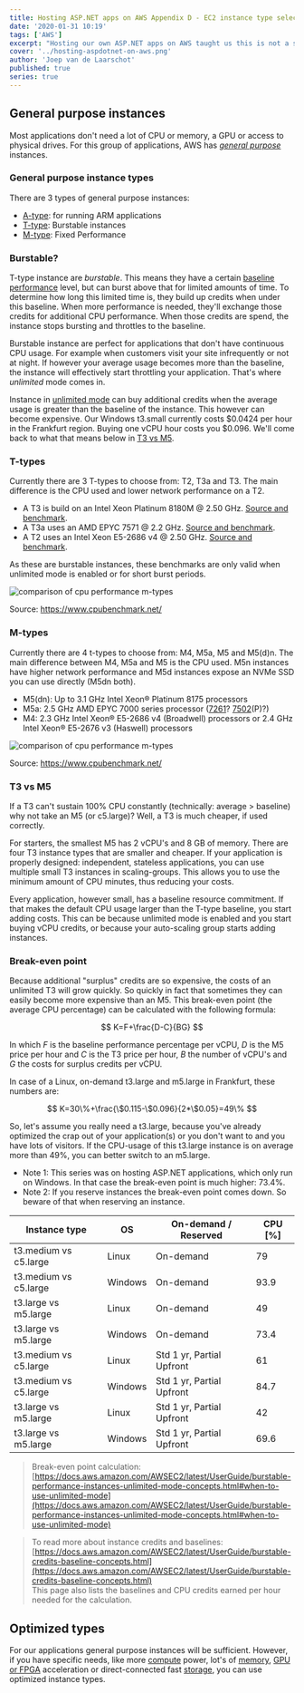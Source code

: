 ```yaml
---
title: Hosting ASP.NET apps on AWS Appendix D - EC2 instance type selection
date: '2020-01-31 10:19'
tags: ['AWS']
excerpt: "Hosting our own ASP.NET apps on AWS taught us this is not a side project. This appendix tries to help you determine the right EC2 instance type for you."
cover: '../hosting-aspdotnet-on-aws.png'
author: 'Joep van de Laarschot'
published: true
series: true
---
```


## General purpose instances

Most applications don't need a lot of CPU or memory, a GPU or access to physical drives. For this group of applications, AWS has _[general purpose](https://aws.amazon.com/ec2/instance-types/#General_Purpose)_ instances.

### General purpose instance types

There are 3 types of general purpose instances:

- [A-type](https://aws.amazon.com/ec2/instance-types/a1/): for running ARM applications
- [T-type](https://aws.amazon.com/ec2/instance-types/#Burstable_Performance_Instances): Burstable instances
- [M-type](https://aws.amazon.com/ec2/instance-types/m5/): Fixed Performance

### Burstable?

T-type instance are _burstable_. This means they have a certain [baseline performance](https://docs.aws.amazon.com/AWSEC2/latest/UserGuide/burstable-credits-baseline-concepts.html) level, but can burst above that for limited amounts of time. To determine how long this limited time is, they build up credits when under this baseline. When more performance is needed, they'll exchange those credits for additional CPU performance. When those credits are spend, the instance stops bursting and throttles to the baseline.

Burstable instance are perfect for applications that don't have continuous CPU usage. For example when customers visit your site infrequently or not at night. If however your average usage becomes more than the baseline, the instance will effectively start throttling your application. That's where _unlimited_ mode comes in.

Instance in [unlimited mode](https://docs.aws.amazon.com/AWSEC2/latest/UserGuide/burstable-performance-instances-unlimited-mode.html) can buy additional credits when the average usage is greater than the baseline of the instance. This however can become expensive. Our Windows t3.small currently costs $0.0424 per hour in the Frankfurt region. Buying one vCPU hour costs you $0.096. We'll come back to what that means below in [T3 vs M5](#t3-vs-m5).

### T-types

Currently there are 3 T-types to choose from: T2, T3a and T3. The main difference is the CPU used and lower network performance on a T2.

- A T3 is build on an Intel Xeon Platinum 8180M @ 2.50 GHz. [Source and benchmark](https://browser.geekbench.com/v4/cpu/13000395).
- A T3a uses an AMD EPYC 7571 @ 2.2 GHz. [Source and benchmark](https://browser.geekbench.com/v4/cpu/13000157).
- A T2 uses an Intel Xeon E5-2686 v4 @ 2.50 GHz. [Source and benchmark](https://browser.geekbench.com/v4/cpu/13000213).

As these are burstable instances, these benchmarks are only valid when unlimited mode is enabled or for short burst periods.

![comparison of cpu performance m-types](appD-02.png)

Source: https://www.cpubenchmark.net/

### M-types

Currently there are 4 t-types to choose from: M4, M5a, M5 and M5(d)n. The main difference between M4, M5a and M5 is the CPU used. M5n instances have higher network performance and M5d instances expose an NVMe SSD you can use directly (M5dn both).

- M5(dn): Up to 3.1 GHz Intel Xeon® Platinum 8175 processors
- M5a: 2.5 GHz AMD EPYC 7000 series processor ([7261](https://en.wikipedia.org/wiki/Epyc#First_generation_Epyc_(Naples))? [7502](https://en.wikipedia.org/wiki/Epyc#Second_generation_Epyc_(Rome))(P)?)
- M4: 2.3 GHz Intel Xeon® E5-2686 v4 (Broadwell) processors or 2.4 GHz Intel Xeon® E5-2676 v3 (Haswell) processors

![comparison of cpu performance m-types](appD-02.png)

Source: https://www.cpubenchmark.net/

### T3 vs M5

If a T3 can't sustain 100% CPU constantly (technically: average > baseline) why not take an M5 (or c5.large)? Well, a T3 is much cheaper, if used correctly.

For starters, the smallest M5 has 2 vCPU's and 8 GB of memory. There are four T3 instance types that are smaller and cheaper. If your application is properly designed: independent, stateless applications, you can use multiple small T3 instances in scaling-groups. This allows you to use the minimum amount of CPU minutes, thus reducing your costs.

Every application, however small, has a baseline resource commitment. If that makes the default CPU usage larger than the T-type baseline, you start adding costs. This can be because unlimited mode is enabled and you start buying vCPU credits, or because your auto-scaling group starts adding instances.

### Break-even point

Because additional "surplus" credits are so expensive, the costs of an unlimited T3 will grow quickly. So quickly in fact that sometimes they can easily become more expensive than an M5. This break-even point (the average CPU percentage) can be calculated with the following formula:

$$
K=F+\frac{D-C}{BG}
$$

In which $F$ is the baseline performance percentage per vCPU, $D$ is the M5 price per hour and $C$ is the T3 price per hour, $B$ the number of vCPU's and $G$ the costs for surplus credits per vCPU.

In case of a Linux, on-demand t3.large and m5.large in Frankfurt, these numbers are:

$$
K=30\%+\frac{\$0.115-\$0.096}{2*\$0.05}=49\%
$$

So, let's assume you really need a t3.large, because you've already optimized the crap out of your application(s) or you don't want to and you have lots of visitors. If the CPU-usage of this t3.large instance is on average more than 49%, you can better switch to an m5.large.

- Note 1: This series was on hosting ASP.NET applications, which only run on Windows. In that case the break-even point is much higher: 73.4%.
- Note 2: If you reserve instances the break-even point comes down. So beware of that when reserving an instance.

<div class='col-md-10 col-lg-8 mx-auto'>
    <table class="table table-striped">
        <thead>
            <tr>
                <th scope="col">Instance type</th>
                <th scope="col">OS</th>
                <th scope="col">On-demand / Reserved</th>
                <th scope="col">CPU [%]</th>
            </tr>
        </thead>
        <tbody>
            <tr>
                <td>t3.medium vs c5.large</td>
                <td>Linux</td>
                <td>On-demand</td>
                <td>79</td>
            </tr>
            <tr>
                <td>t3.medium vs c5.large</td>
                <td>Windows</td>
                <td>On-demand</td>
                <td>93.9</td>
            </tr>
            <tr>
                <td>t3.large vs m5.large</td>
                <td>Linux</td>
                <td>On-demand</td>
                <td>49</td>
            </tr>
            <tr>
                <td>t3.large vs m5.large</td>
                <td>Windows</td>
                <td>On-demand</td>
                <td>73.4</td>
            </tr>
            <tr>
                <td>t3.medium vs c5.large</td>
                <td>Linux</td>
                <td>Std 1 yr, Partial Upfront</td>
                <td>61</td>
            </tr>
            <tr>
                <td>t3.medium vs c5.large</td>
                <td>Windows</td>
                <td>Std 1 yr, Partial Upfront</td>
                <td>84.7</td>
            </tr>
            <tr>
                <td>t3.large vs m5.large</td>
                <td>Linux</td>
                <td>Std 1 yr, Partial Upfront</td>
                <td>42</td>
            </tr>
            <tr>
                <td>t3.large vs m5.large</td>
                <td>Windows</td>
                <td>Std 1 yr, Partial Upfront</td>
                <td>69.6</td>
            </tr>
        </tbody>
    </table>
</div>

> Break-even point calculation: [https://docs.aws.amazon.com/AWSEC2/latest/UserGuide/burstable-performance-instances-unlimited-mode-concepts.html#when-to-use-unlimited-mode](https://docs.aws.amazon.com/AWSEC2/latest/UserGuide/burstable-performance-instances-unlimited-mode-concepts.html#when-to-use-unlimited-mode)

> To read more about instance credits and baselines: [https://docs.aws.amazon.com/AWSEC2/latest/UserGuide/burstable-credits-baseline-concepts.html](https://docs.aws.amazon.com/AWSEC2/latest/UserGuide/burstable-credits-baseline-concepts.html)  
> This page also lists the baselines and CPU credits earned per hour needed for the calculation.

## Optimized types

For our applications general purpose instances will be sufficient. However, if you have specific needs, like more [compute](https://aws.amazon.com/ec2/instance-types/#Compute_Optimized) power, lot's of [memory](https://aws.amazon.com/ec2/instance-types/#Memory_Optimized), [GPU or FPGA](https://aws.amazon.com/ec2/instance-types/#Accelerated_Computing) acceleration or direct-connected fast [storage](https://aws.amazon.com/ec2/instance-types/#Storage_Optimized), you can use optimized instance types.
